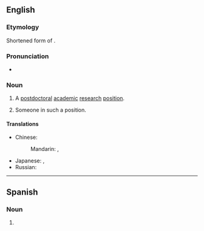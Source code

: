 ==English==

===Etymology===
Shortened form of {{m|en|postdoctoral}}.

===Pronunciation===
* {{IPA|en|/ˈpoʊstˌdɒk/}}

===Noun===
{{en-noun}}

# {{lb|en|informal}} A [[postdoctoral]] [[academic]] [[research]] [[position]].
# {{lb|en|informal}} Someone in such a position.

====Translations====
{{trans-top|a postdoctoral academic research position}}
* Chinese:
*: Mandarin: {{t+|cmn|博士後|sc=Hani}}, {{t+|cmn|博士后|tr=bó shì hòu}}
{{trans-mid}}
* Japanese: {{t|ja|ポスドク|tr=posudoku|sc=Jpan}}, {{t|ja|博士研究員|tr=はくしけんきゅういん, hakushi kenkyūin|sc=Jpan}}
* Russian: {{t|ru|нау́чный сотру́дник с учёной степенью|tr=}}
{{trans-bottom}}

----

==Spanish==

===Noun===
{{es-noun|m}}

# {{l|en|postdoc}}